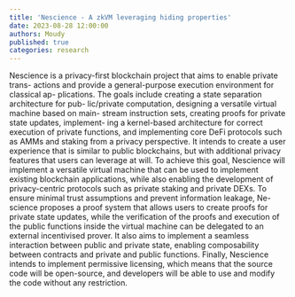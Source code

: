 ```yaml
---
title: 'Nescience - A zkVM leveraging hiding properties'
date: 2023-08-28 12:00:00
authors: Moudy
published: true
categories: research
---
```


Nescience is a privacy-first blockchain project that aims to enable private trans- actions and provide a general-purpose execution environment for classical ap- plications. The goals include creating a state separation architecture for pub- lic/private computation, designing a versatile virtual machine based on main- stream instruction sets, creating proofs for private state updates, implement- ing a kernel-based architecture for correct execution of private functions, and implementing core DeFi protocols such as AMMs and staking from a privacy perspective. It intends to create a user experience that is similar to public blockchains, but with additional privacy features that users can leverage at will. To achieve this goal, Nescience will implement a versatile virtual machine that can be used to implement existing blockchain applications, while also enabling the development of privacy-centric protocols such as private staking and private DEXs.
To ensure minimal trust assumptions and prevent information leakage, Ne- science proposes a proof system that allows users to create proofs for private state updates, while the verification of the proofs and execution of the public functions inside the virtual machine can be delegated to an external incentivised prover. It also aims to implement a seamless interaction between public and private state, enabling composability between contracts and private and public functions. Finally, Nescience intends to implement permissive licensing, which means that the source code will be open-source, and developers will be able to use and modify the code without any restriction.

<!--truncate-->
